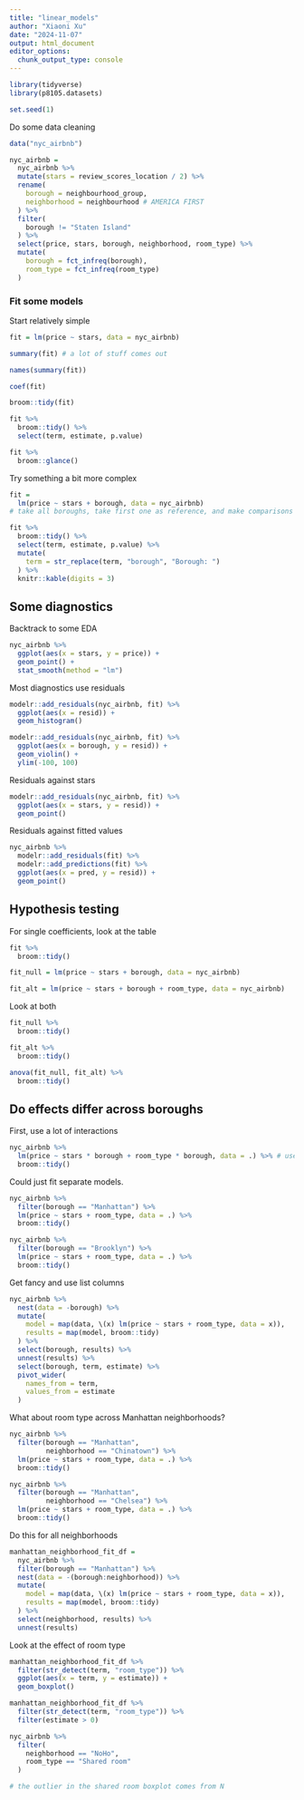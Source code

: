 ```yaml
---
title: "linear_models"
author: "Xiaoni Xu"
date: "2024-11-07"
output: html_document
editor_options: 
  chunk_output_type: console
---
```

```r
library(tidyverse)
library(p8105.datasets)

set.seed(1)
```

Do some data cleaning

```r
data("nyc_airbnb")

nyc_airbnb =
  nyc_airbnb %>% 
  mutate(stars = review_scores_location / 2) %>% 
  rename(
    borough = neighbourhood_group,
    neighborhood = neighbourhood # AMERICA FIRST
  ) %>% 
  filter(
    borough != "Staten Island"
  ) %>% 
  select(price, stars, borough, neighborhood, room_type) %>% 
  mutate(
    borough = fct_infreq(borough),
    room_type = fct_infreq(room_type)
  )
```

### Fit some models

Start relatively simple
```r
fit = lm(price ~ stars, data = nyc_airbnb)

summary(fit) # a lot of stuff comes out

names(summary(fit))

coef(fit)

broom::tidy(fit)

fit %>% 
  broom::tidy() %>% 
  select(term, estimate, p.value)

fit %>% 
  broom::glance()
```

Try something a bit more complex
```r
fit =
  lm(price ~ stars + borough, data = nyc_airbnb)
# take all boroughs, take first one as reference, and make comparisons with that one. continue with the rest of the boroughs.

fit %>% 
  broom::tidy() %>% 
  select(term, estimate, p.value) %>% 
  mutate(
    term = str_replace(term, "borough", "Borough: ")
  ) %>% 
  knitr::kable(digits = 3)
```

## Some diagnostics

Backtrack to some EDA

```r
nyc_airbnb %>% 
  ggplot(aes(x = stars, y = price)) +
  geom_point() + 
  stat_smooth(method = "lm")
```



Most diagnostics use residuals

```r
modelr::add_residuals(nyc_airbnb, fit) %>% 
  ggplot(aes(x = resid)) +
  geom_histogram()
```

```r
modelr::add_residuals(nyc_airbnb, fit) %>% 
  ggplot(aes(x = borough, y = resid)) +
  geom_violin() +
  ylim(-100, 100)
```

Residuals against stars

```r
modelr::add_residuals(nyc_airbnb, fit) %>% 
  ggplot(aes(x = stars, y = resid)) +
  geom_point()
```

Residuals against fitted values
```r
nyc_airbnb %>% 
  modelr::add_residuals(fit) %>% 
  modelr::add_predictions(fit) %>% 
  ggplot(aes(x = pred, y = resid)) +
  geom_point()
```

## Hypothesis testing

For single coefficients, look at the table
```r
fit %>% 
  broom::tidy()

fit_null = lm(price ~ stars + borough, data = nyc_airbnb)

fit_alt = lm(price ~ stars + borough + room_type, data = nyc_airbnb)

```

Look at both
```r
fit_null %>% 
  broom::tidy()

fit_alt %>% 
  broom::tidy()

anova(fit_null, fit_alt) %>% 
  broom::tidy()
```

## Do effects differ across boroughs

First, use a lot of interactions

```r
nyc_airbnb %>% 
  lm(price ~ stars * borough + room_type * borough, data = .) %>% # use "." instead of "_" after "data = ".
  broom::tidy()
```

Could just fit separate models.

```r
nyc_airbnb %>% 
  filter(borough == "Manhattan") %>% 
  lm(price ~ stars + room_type, data = .) %>% 
  broom::tidy()

nyc_airbnb %>% 
  filter(borough == "Brooklyn") %>% 
  lm(price ~ stars + room_type, data = .) %>% 
  broom::tidy()
```

Get fancy and use list columns

```r
nyc_airbnb %>% 
  nest(data = -borough) %>% 
  mutate(
    model = map(data, \(x) lm(price ~ stars + room_type, data = x)),
    results = map(model, broom::tidy)
  ) %>% 
  select(borough, results) %>% 
  unnest(results) %>% 
  select(borough, term, estimate) %>% 
  pivot_wider(
    names_from = term,
    values_from = estimate
  )
```

What about room type across Manhattan neighborhoods?

```r
nyc_airbnb %>% 
  filter(borough == "Manhattan",
         neighborhood == "Chinatown") %>% 
  lm(price ~ stars + room_type, data = .) %>% 
  broom::tidy()

nyc_airbnb %>% 
  filter(borough == "Manhattan",
         neighborhood == "Chelsea") %>% 
  lm(price ~ stars + room_type, data = .) %>% 
  broom::tidy()
```

Do this for all neighborhoods

```r
manhattan_neighborhood_fit_df =
  nyc_airbnb %>% 
  filter(borough == "Manhattan") %>% 
  nest(data = -(borough:neighborhood)) %>% 
  mutate(
    model = map(data, \(x) lm(price ~ stars + room_type, data = x)),
    results = map(model, broom::tidy)
  ) %>% 
  select(neighborhood, results) %>% 
  unnest(results)
```

Look at the effect of room type
```r
manhattan_neighborhood_fit_df %>% 
  filter(str_detect(term, "room_type")) %>% 
  ggplot(aes(x = term, y = estimate)) +
  geom_boxplot()
```

```r
manhattan_neighborhood_fit_df %>% 
  filter(str_detect(term, "room_type")) %>% 
  filter(estimate > 0)

nyc_airbnb %>% 
  filter(
    neighborhood == "NoHo",
    room_type == "Shared room"
  )

# the outlier in the shared room boxplot comes from N
```



